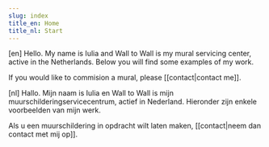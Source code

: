 ```yaml
---
slug: index
title_en: Home
title_nl: Start
---
```


<script context="module">
</script>

<x-intro>

[en]
Hello. My name is Iulia and Wall to Wall is my mural servicing center, active
in the Netherlands. Below you will find some examples of my work.

If you would like to commision a mural, please [[contact|contact me]].

[nl]
Hallo. Mijn naam is Iulia en Wall to Wall is mijn muurschilderingservicecentrum, actief in Nederland. Hieronder zijn enkele voorbeelden van mijn werk. 

Als u een muurschildering in opdracht wilt laten maken, [[contact|neem dan contact met mij op]].

</x-intro>

<Gallery />

<style type="postcss">
x-intro {
    @apply bg-stone-200;
    width: 100% !important;
    padding: 2rem 4rem;
}
</style>
